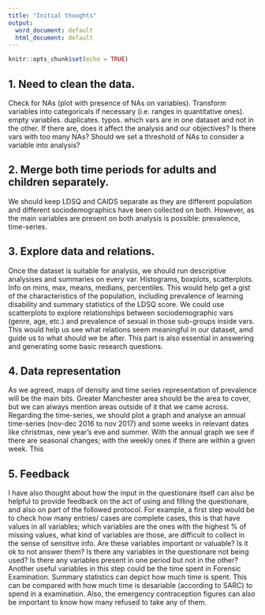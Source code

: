 ```yaml
---
title: "Initial thoughts"
output:
  word_document: default
  html_document: default
---
```


```r
knitr::opts_chunk$set(echo = TRUE)
```

## 1. Need to clean the data.

Check for NAs (plot with presence of NAs on variables). Transform variables into categoricals if necessary (i.e. ranges in quantitative ones).
empty variables. duplicates. typos. which vars are in one dataset and not in the other. If there are, does it affect the analysis and our objectives? Is there vars with too many NAs? Should we set a threshold of NAs to consider a variable into analysis?

## 2. Merge both time periods for adults and children separately.

We should keep LDSQ and CAIDS separate as they are different population and different sociodemographics have been collected on both. However, as the main variables are present on both analysis is possible: prevalence, time-series.

## 3. Explore data and relations.

Once the dataset is suitable for analysis, we should run descriptive analysises and summaries on every var. Histograms, boxplots, scatterplots. Info on mins, max, means, medians, percentiles. This would help get a gist of the characteristics of the population, including prevalence of learning disability and summary statistics of the LDSQ score.
We could use scatterplots to explore relationships between sociodemographic vars (genre, age, etc.) and prevalence of sexual in those sub-groups inside vars. 
This would help us see what relations seem meaningful in our dataset, amd guide us to what should we be after.
This part is also essential in answering and generating some basic research questions. 

## 4. Data representation

As we agreed, maps of density and time series representation of prevalence will be the main bits. Greater Manchester area should be the area to cover, but we can always mention areas outside of it that we came across. Regarding the time-series, we should plot a graph and analyse an annual time-series (nov-dec 2016 to nov 2017) and some weeks in relevant dates like christmas, new year's eve and summer. With the annual graph we see if there are seasonal changes; with the weekly ones if there are within a given week. This

## 5. Feedback
I have also thought about how the input in the questionare itself can also be helpful to provide feedback on the act of using and filling the questionare, and also on part of the followed protocol. For example, a first step would be to check how many entries/ cases are complete cases, this is that have values in all variables; which variables are the ones with the highest % of missing values, what kind of variables are those, are difficult to collect in the sense of sensitive info.
Are these variables important or valuable? Is it ok to not answer them? Is there any variables in the questionare not being used? Is there any variables present in one period but not in the other?
Another useful variables in this step could be the time spent in Forensic Examination. Summary statistics can depict how much time is spent. This can be compared with how much time is desariable (according to SARC) to spend in a examination.
Also, the emergency contraception figures can also be important to know how many refused to take any of them. 





